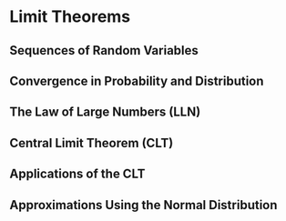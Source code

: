 # Limit Theorems

## Sequences of Random Variables

## Convergence in Probability and Distribution 

## The Law of Large Numbers (LLN)

## Central Limit Theorem (CLT)

## Applications of the CLT

## Approximations Using the Normal Distribution